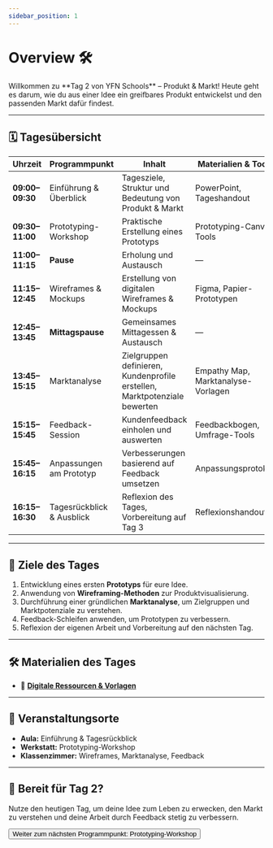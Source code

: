 ```yaml
---
sidebar_position: 1
---
```


# Overview 🛠️

<Admonition type="info" icon="🎯">
  Willkommen zu **Tag 2 von YFN Schools** – Produkt & Markt! Heute geht es
  darum, wie du aus einer Idee ein greifbares Produkt entwickelst und den
  passenden Markt dafür findest.
</Admonition>

---

## 🗓️ **Tagesübersicht**

| **Uhrzeit**     | **Programmpunkt**         | **Inhalt**                                                                | **Materialien & Tools**            | **Ort**       |
| --------------- | ------------------------- | ------------------------------------------------------------------------- | ---------------------------------- | ------------- |
| **09:00–09:30** | Einführung & Überblick    | Tagesziele, Struktur und Bedeutung von Produkt & Markt                    | PowerPoint, Tageshandout           | Aula          |
| **09:30–11:00** | Prototyping-Workshop      | Praktische Erstellung eines Prototyps                                     | Prototyping-Canvas, Tools          | Werkstatt     |
| **11:00–11:15** | **Pause**                 | Erholung und Austausch                                                    | —                                  | Lounge        |
| **11:15–12:45** | Wireframes & Mockups      | Erstellung von digitalen Wireframes & Mockups                             | Figma, Papier-Prototypen           | Klassenzimmer |
| **12:45–13:45** | **Mittagspause**          | Gemeinsames Mittagessen & Austausch                                       | —                                  | Cafeteria     |
| **13:45–15:15** | Marktanalyse              | Zielgruppen definieren, Kundenprofile erstellen, Marktpotenziale bewerten | Empathy Map, Marktanalyse-Vorlagen | Klassenzimmer |
| **15:15–15:45** | Feedback-Session          | Kundenfeedback einholen und auswerten                                     | Feedbackbogen, Umfrage-Tools       | Klassenzimmer |
| **15:45–16:15** | Anpassungen am Prototyp   | Verbesserungen basierend auf Feedback umsetzen                            | Anpassungsprotokoll                | Klassenzimmer |
| **16:15–16:30** | Tagesrückblick & Ausblick | Reflexion des Tages, Vorbereitung auf Tag 3                               | Reflexionshandout                  | Aula          |

---

## 🎯 **Ziele des Tages**

1. Entwicklung eines ersten **Prototyps** für eure Idee.
2. Anwendung von **Wireframing-Methoden** zur Produktvisualisierung.
3. Durchführung einer gründlichen **Marktanalyse**, um Zielgruppen und Marktpotenziale zu verstehen.
4. Feedback-Schleifen anwenden, um Prototypen zu verbessern.
5. Reflexion der eigenen Arbeit und Vorbereitung auf den nächsten Tag.

---

## 🛠️ **Materialien des Tages**

- 📂 **[Digitale Ressourcen & Vorlagen](https://drive.google.com/drive/folders/1GMZ5pg54OIcuKGARYLaR_-Cr4w9XJ9iA?usp=drive_link)**

---

## 📍 **Veranstaltungsorte**

- **Aula:** Einführung & Tagesrückblick
- **Werkstatt:** Prototyping-Workshop
- **Klassenzimmer:** Wireframes, Marktanalyse, Feedback

---

## 🚀 **Bereit für Tag 2?**

Nutze den heutigen Tag, um deine Idee zum Leben zu erwecken, den Markt zu verstehen und deine Arbeit durch Feedback stetig zu verbessern.

<Button destination="/roadmap/docs/startup-basics/yfn-school/day2/prototyping">
  Weiter zum nächsten Programmpunkt: Prototyping-Workshop
</Button>

